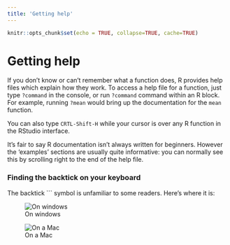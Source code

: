 ```yaml
---
title: 'Getting help'
---
```


```r
knitr::opts_chunk$set(echo = TRUE, collapse=TRUE, cache=TRUE)
```


# Getting help {#getting-help}

If you don't know or can't remember what a function does, R provides help files which explain how they work.
To access a help file for a function, just type `?command` in the console, or run `?command` command within an R block. For example, running `?mean` would bring up the documentation for the `mean` function.

You can also type `CRTL-Shift-H` while your cursor is over any R function in the RStudio interface.

It's fair to say R documentation isn't always written for beginners. However the 'examples' sections are usually quite informative: you can normally see this by scrolling right to the end of the help file.







### Finding the backtick on your keyboard {- #backtick-location}


The backtick ``` symbol is unfamiliar to some readers. Here's where it is:


![On windows](media/backtick-windows-uk.png)

![On a Mac](media/backtick-mac-uk.png)
